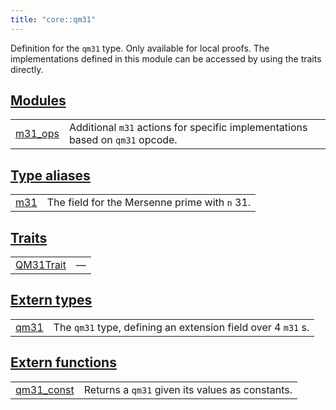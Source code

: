 ```yaml
---
title: "core::qm31"
---
```



Definition for the `qm31` type.
Only available for local proofs.
The implementations defined in this module can be accessed by using the traits directly.



## [Modules](./core-qm31-modules)

| | |
|:---|:---|
| [m31_ops](./core-qm31-m31_ops) | Additional `m31`  actions for specific implementations based on `qm31`  opcode. |

## [Type aliases](./core-qm31-type_aliases)

| | |
|:---|:---|
| [m31](./core-qm31-m31) | The field for the Mersenne prime with `n`  31. |

## [Traits](./core-qm31-traits)

| | |
|:---|:---|
| [QM31Trait](./core-qm31-QM31Trait) | — |

## [Extern types](./core-qm31-extern_types)

| | |
|:---|:---|
| [qm31](./core-qm31-qm31) | The `qm31`  type, defining an extension field over 4 `m31` s. |

## [Extern functions](./core-qm31-extern_functions)

| | |
|:---|:---|
| [qm31_const](./core-qm31-qm31_const) | Returns a `qm31`  given its values as constants. |
